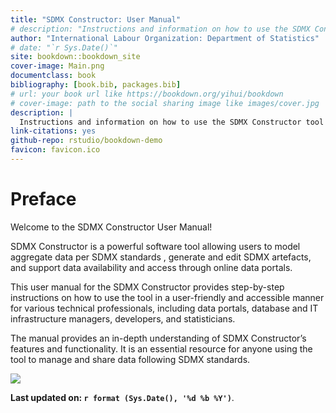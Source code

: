 ```yaml
--- 
title: "SDMX Constructor: User Manual"
# description: "Instructions and information on how to use the SDMX Constructor tool"
author: "International Labour Organization: Department of Statistics"
# date: "`r Sys.Date()`"
site: bookdown::bookdown_site
cover-image: Main.png
documentclass: book
bibliography: [book.bib, packages.bib]
# url: your book url like https://bookdown.org/yihui/bookdown
# cover-image: path to the social sharing image like images/cover.jpg
description: |
  Instructions and information on how to use the SDMX Constructor tool
link-citations: yes
github-repo: rstudio/bookdown-demo
favicon: favicon.ico
---
```


# Preface {-}

Welcome to the SDMX Constructor User Manual! 

SDMX Constructor is a powerful software tool allowing users to model aggregate data per SDMX standards , generate and edit SDMX artefacts, and support data availability and access through online data portals.

This user manual for the SDMX Constructor provides step-by-step instructions on how to use the tool in a user-friendly and accessible manner for various technical professionals, including data portals, database and IT infrastructure managers, developers, and statisticians. 

The manual provides an in-depth understanding of SDMX Constructor's features and functionality. It is an essential resource for anyone using the tool to manage and share data following SDMX standards.


<a href="images/Main.png"><img src="images/Main.png"></a>


**Last updated on: `r format (Sys.Date(), '%d %b %Y')`**.

